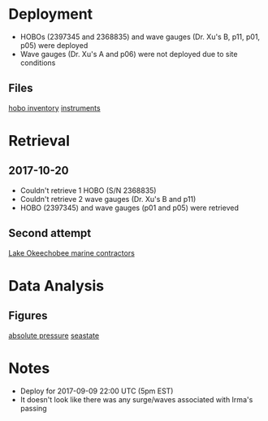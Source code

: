 = Deployment =
* HOBOs (2397345 and 2368835) and wave gauges (Dr. Xu's B, p11, p01, p05) were deployed
* Wave gauges (Dr. Xu's A and p06) were not deployed due to site conditions

== Files ==
[[file:~/Field Work/10_hurricanes/Irma_2017/hobo_inventory.ods|hobo inventory]]
[[file:~/Field_Work/10_hurricanes/Irma_2017/Irma_instruments.ods|instruments]]

= Retrieval =
== 2017-10-20 ==
* Couldn't retrieve 1 HOBO (S/N 2368835)
* Couldn't retrieve 2 wave gauges (Dr. Xu's B and p11)
* HOBO (2397345) and wave gauges (p01 and p05) were retrieved

== Second attempt ==
[[irma_lakeO_contractors|Lake Okeechobee marine contractors]]

= Data Analysis =
== Figures ==
[[file:~/Field_Work/10_hurricanes/Irma_2017/10_munged_data/abs_p.png|absolute pressure]]
[[file:~/Field_Work/10_hurricanes/Irma_2017/10_munged_data/p01_seastate.png|seastate]]

= Notes =
* Deploy for 2017-09-09 22:00 UTC (5pm EST)
* It doesn't look like there was any surge/waves associated with Irma's passing
